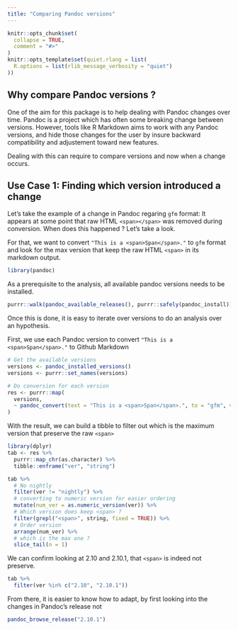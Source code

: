 ```yaml
---
title: "Comparing Pandoc versions"
---
```


```r
knitr::opts_chunk$set(
  collapse = TRUE,
  comment = "#>"
)
knitr::opts_template$set(quiet.rlang = list(
  R.options = list(rlib_message_verbosity = "quiet")
))
```

## Why compare Pandoc versions ? 

One of the aim for this package is to help dealing with Pandoc changes over time. Pandoc is a project which has often some breaking change between versions. However, tools like R Markdown aims to work with any Pandoc versions, and hide those changes for the user by insure backward compatibility and adjustement toward new features. 

Dealing with this can require to compare versions and now when a change occurs. 

## Use Case 1: Finding which version introduced a change

Let's take the example of a change in Pandoc regaring `gfm` format: It appears at some point that raw HTML `<span></span>` was removed during conversion. When does this happened ? Let's take a look. 

For that, we want to convert `"This is a <span>Span</span>."` to `gfm` format and look for the max version that keep the raw HTML `<span>` in its markdown output.

```r
library(pandoc)
```

As a prerequisite to the analysis, all available pandoc versions needs to be installed.

```r
purrr::walk(pandoc_available_releases(), purrr::safely(pandoc_install))
```

Once this is done, it is easy to iterate over versions to do an analysis over an hypothesis.

First, we use each Pandoc version to convert `"This is a <span>Span</span>."` to Github Markdown

```r
# Get the available versions
versions <- pandoc_installed_versions()
versions <- purrr::set_names(versions)

# Do conversion for each version
res <- purrr::map(
  versions, 
  ~ pandoc_convert(text = "This is a <span>Span</span>.", to = "gfm", version = .x)
)
```

With the result, we can build a tibble to filter out which is the maximum version that preserve the raw `<span>`

```r
library(dplyr)
tab <- res %>%
  purrr::map_chr(as.character) %>%
  tibble::enframe("ver", "string")

tab %>%
  # No nightly
  filter(ver != "nightly") %>%
  # converting to numeric version for easier ordering
  mutate(num_ver = as.numeric_version(ver)) %>%
  # Which version does keep <span> ?
  filter(grepl("<span>", string, fixed = TRUE)) %>%
  # Order version
  arrange(num_ver) %>%
  # which is the max one ? 
  slice_tail(n = 1)
```
We can confirm looking at 2.10 and 2.10.1, that `<span>` is indeed not preserve.

```r
tab %>%
  filter(ver %in% c("2.10", "2.10.1"))
```
From there, it is easier to know how to adapt, by first looking into the changes in Pandoc's release not 

```r
pandoc_browse_release("2.10.1")
```



